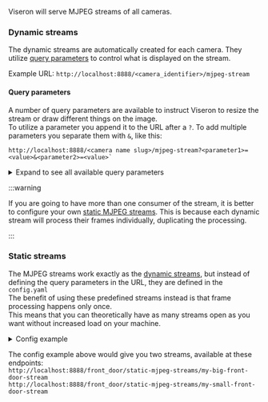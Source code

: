 Viseron will serve MJPEG streams of all cameras.

### Dynamic streams

The dynamic streams are automatically created for each camera.
They utilize [query parameters](#query-parameters) to control what is displayed on the stream.

Example URL: `http://localhost:8888/<camera_identifier>/mjpeg-stream`

#### Query parameters

A number of query parameters are available to instruct Viseron to resize the stream or draw different things on the image.<br />
To utilize a parameter you append it to the URL after a `?`. To add multiple parameters you separate them with `&`, like this:<br />

```
http://localhost:8888/<camera name slug>/mjpeg-stream?<parameter1>=<value>&<parameter2>=<value>`
```

<details>
  <summary>Expand to see all available query parameters</summary>

| Parameter        | Type | Description                                                                                               |
| ---------------- | ---- | --------------------------------------------------------------------------------------------------------- |
| width            | int  | frame will be resized to this width                                                                       |
| height           | int  | frame will be resized to this height                                                                      |
| draw_objects     | any  | If this query parameter is set to a truthy value (`true`, `1` etc), found objects will be drawn           |
| draw_motion      | any  | If this query parameter is set to a truthy value (`true`, `1` etc), detected motion will be drawn         |
| draw_motion_mask | any  | If this query parameter is set to a truthy value (`true`, `1` etc), configured motion masks will be drawn |
| draw_zones       | any  | If this query parameter is set to a truthy value (`true`, `1` etc), configured zones will be drawn        |
| mirror           | any  | If this query parameter is set to a truthy value (`true`, `1` etc), mirror the image horizontally.        |
| rotate           | any  | Degrees to rotate the image. Positive/negative values rotate clockwise/counter clockwise respectively     |

</details>

:::warning

If you are going to have more than one consumer of the stream, it is better to configure your own [static MJPEG streams](#static-streams).
This is because each dynamic stream will process their frames individually, duplicating the processing.

:::

### Static streams

The MJPEG streams work exactly as the [dynamic streams](#dynamic-streams), but instead of defining the query parameters in the URL, they are defined in the `config.yaml`<br />
The benefit of using these predefined streams instead is that frame processing happens only once.<br />
This means that you can theoretically have as many streams open as you want without increased load on your machine.

<details>
  <summary>Config example</summary>

```yaml
<component that provides camera domain>:
  camera:
    front_door:
      ...
      mjpeg_streams:
        my-big-front-door-stream:
          width: 100
          height: 100
          draw_objects: true
        my-small-front-door-stream:
          width: 100
          height: 100
          draw_objects: true
          draw_zones: true
          draw_object_mask: true
```

</details>

The config example above would give you two streams, available at these endpoints:<br />
`http://localhost:8888/front_door/static-mjpeg-streams/my-big-front-door-stream`<br />
`http://localhost:8888/front_door/static-mjpeg-streams/my-small-front-door-stream`
